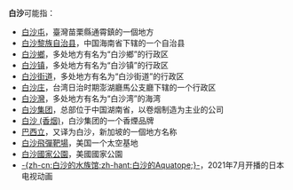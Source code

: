 '''白沙'''可能指：
* [[白沙屯|白沙屯]]，臺灣苗栗縣通霄鎮的一個地方
* [[白沙黎族自治县|白沙黎族自治县]]，中国海南省下辖的一个自治县
* [[白沙鄉|白沙鄉]]，多处地方有名为“白沙鄉”的行政区
* [[白沙镇|白沙镇]]，多处地方有名为“白沙镇”的行政区
* [[白沙街道|白沙街道]]，多处地方有名为“白沙街道”的行政区
* [[白沙庄|白沙庄]]，台湾日治时期澎湖廳馬公支廳下辖的一个行政区
* [[白沙灣|白沙灣]]，多处地方有名为“白沙湾”的海湾
* [[白沙集团|白沙集团]]，总部位于中国湖南省，以卷烟制造为主业的公司
* [[白沙_(香烟)|白沙 (香烟)]]，白沙集团的一个香煙品牌
* [[巴西立|巴西立]]，又译为白沙，新加坡的一個地方名称
* [[白沙飛彈靶場|白沙飛彈靶場]]，美国一个太空基地
* [[白沙國家公園|白沙國家公園]]，美國國家公園
* [[白沙的Aquatope|-{zh-cn:白沙的水族馆;zh-hant:白沙的Aquatope;}-]]，2021年7月开播的日本电视动画
{{disambig|cat=二字消歧義}}